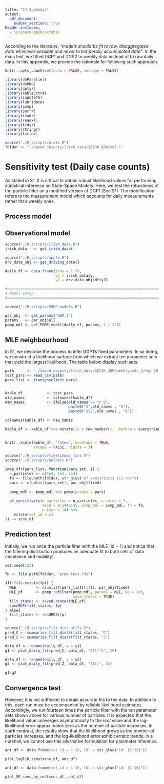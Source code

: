 ```yaml
---
title: "S4 Appendix"
output: 
  pdf_document:
    number_sections: true
header-includes:
  - \usepackage{booktabs}
---
```


According to the literature, *"models should be fit to raw, disaggregated data 
whenever possible and never to temporally accumulated data"*. In the main text,
we fitted DGP1 and DGP2 to weekly data instead of to raw daily data. In this 
appendix, we provide the rationale for following such approach.

\tableofcontents 

```r
knitr::opts_chunk$set(echo = FALSE, message = FALSE)

library(doParallel)
library(doRNG)
library(dplyr)
library(kableExtra)
library(imputeTS)
library(lubridate)
library(pomp)
library(purrr)
library(readr)
library(readxl)
library(tidyr)
library(stringr)
library(tictoc)

source("./R_scripts/plots.R")
folder <- "./Saved_objects/Irish_data/SEI3R_GBM/mdl_1"
```


\newpage

# Sensitivity test (Daily case counts)

As stated in S1, it is critical to obtain robust likelihood values for 
performing statistical inference on State-Space Models. Here, we test the 
robustness of the particle filter on a modified version of DGP1 (See S1). The
modification refers to the measurement model which accounts for daily 
measurements rather than weekly ones.

## Process model

\begin{equation}
    \frac{dS}{dt} = - S_t \lambda_t
\end{equation}

\begin{equation}
   \frac{dE}{dt} = S_t \lambda_t - \sigma E_t
\end{equation}

\begin{equation}
   \frac{dP}{dt} = \omega \sigma E_t - \eta P_t
\end{equation}

\begin{equation}
   \frac{dI}{dt} =  \eta P_t - \gamma I_t
\end{equation}

\begin{equation}
   \frac{dA}{dt} =  (1-\omega) \sigma E_t - \kappa A_t
\end{equation}

\begin{equation}
   \frac{dR}{dt} =  \kappa A_t - \gamma I_t
\end{equation}

\begin{equation}
   \lambda_t =  \frac{ \beta_t(I_t + P_t + \mu A_t)}{N_t} 
\end{equation}

\begin{equation}
   \beta_t = \zeta Z_t
\end{equation}

\begin{equation}
   \color{red}
   \frac{dZ}{dt} =  \alpha Z_t dW 
\end{equation}

\begin{equation}
   dW \sim Normal(0, \sqrt{dt})
\end{equation}

\begin{equation}
   \frac{dC^d}{dt} =  \eta P_t - C^d_t \delta(t \, mod \, 1)
\end{equation}

## Observational model

\begin{equation}
  y^3_t \sim Pois(C^d_t) 
\end{equation}

\begin{equation}
  y^4_t \sim Normal(Z_t, \tau) 
\end{equation}

```r
source("./R_scripts/irish_data.R")
irish_data   <- get_irish_data()

source("./R_scripts/apple.R")
drv_data_obj <- get_driving_data()

daily_df <- data.frame(time = 1:79, 
                       y1 = irish_data$y,
                       y2 = drv_data_obj$df$y2)
```

```r
#===============================================================================
# Model setup
#===============================================================================

source("./R_scripts/POMP_models.R")

par_obj  <- get_params("GBM_1")
params   <- par_obj$all
pomp_mdl <- get_POMP_model(daily_df, params, 1 / 128)
```

## MLE neighbourhood

In S1, we describe the process to infer DGP1's fixed parameters. In so doing, we
construct a likelihood surface from which we extract ten parameter sets that
yield the largest likelihood. The table below display such sets.

\hfill

```r
path      <- "./Saved_objects/Irish_data/SEI3R_GBM/weekly/mdl_2/top_10.csv"
test_pars <- read_csv(path)
pars_list <- transpose(test_pars)


kable_df           <- test_pars
old_names          <- colnames(kable_df)
new_names          <- ifelse(old_names == "P_0", 
                             paste0("$",old_names , "$"),
                             paste0("$\\",old_names , "$"))
                               
colnames(kable_df) <- new_names

kable_df <- kable_df %>% mutate(id = row_number(), .before = everything())
  

knitr::kable(kable_df, "latex", booktabs = TRUE,
             escape = FALSE, digits = 3)
```

```r
source("./R_scripts/likelihood_funs.R")
source("./R_scripts/helpers.R")

imap_dfr(pars_list, function(pars_set, i) {
  n_particles <- c(5e3, 1e4, 2e4)
  fn <- file.path(folder, str_glue("pf_sensitivity_{i}.rds"))
  pars <- c(unlist(pars_set), par_obj$fixed)
  
  pomp_mdl <- pomp_mdl %>% pomp(params = pars)
  
  pf_sensitivity(n_particles = n_particles, n_cores = 7, 
                 seed = 873446145, pomp_mdl = pomp_mdl, fn = fn,
                 n_iter = 14) %>% 
    mutate(set_id = i)
}) -> sens_df
```

## Prediction test

Initially, we run once the particle filter with the MLE (id = 1) and notice that
the filtering distribution produces an adequate fit to both sets of data 
(incidence and mobility).

\hfill


```r
set.seed(123)

fp <- file.path(folder, "pred_test.rds")

if(!file.exists(fp)) {
  MLE         <- c(unlist(pars_list[[1]]), par_obj$fixed)
  MLE_pf      <- pomp::pfilter(pomp_mdl, params = MLE, Np = 1e5,
                               save.states = TRUE)
  filt_states <- saved.states(MLE_pf)
  saveRDS(filt_states, fp)
} else{
  filt_states <- readRDS(fp)
}
```

```r
source("./R_scripts/filt_dist_utils.R")
pred_C <- summarise_filt_distr(filt_states, "C")
pred_Z <- summarise_filt_distr(filt_states, "Z")
```

```r
data_df <- rename(daily_df, y = y1)
g1 <- plot_daily_fit(pred_C, data_df, "C[t]^d", 18)

data_df <- rename(daily_df, y = y2)
g2 <- plot_daily_fit(pred_Z, data_df, "Z[t]", 16)

g1/g2
```

## Convergence test

However, it is not sufficient to obtain accurate fits to the data. In addition
to this, each run must be accompanied by reliable likelihood estimates. 
Accordingly, we run fourteen times the particle filter with the ten parameter
sets shown above for various number of particles. It is expected that the
likelihood value converges asymptotically to the _real_ value and the 
log-likelihood error approximates zero as the number of particle increases. In
stark contrast, the results show that the likelihood grows as the number of
particles increases, and the log-likelihood error exhibit erratic trends. in
a nutshell, we cannot use this alternative formulation for parameter inference.

\hfill

```r
ant_df <- data.frame(set_id = 1:10, lbl = str_glue("id: {1:10}"))

plot_loglik_sens(sens_df, ant_df)
```

\hfill

```r
ant_df <- data.frame(set_id = 1:10, lbl = str_glue("id: {1:10}"))

plot_SE_sens_by_set(sens_df, ant_df)
```




